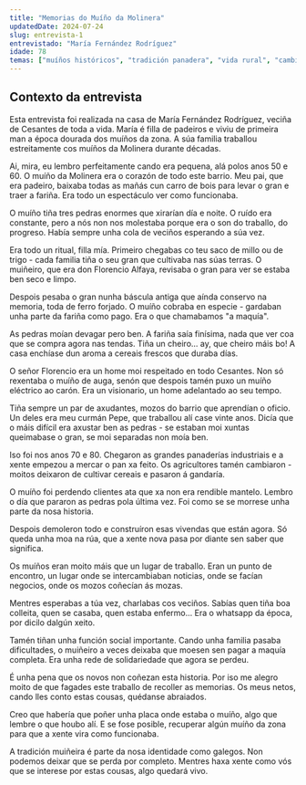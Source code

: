 ```yaml
---
title: "Memorias do Muíño da Molinera"
updatedDate: 2024-07-24
slug: entrevista-1
entrevistado: "María Fernández Rodríguez"
idade: 78
temas: ["muíños históricos", "tradición panadera", "vida rural", "cambios sociais"]
---
```



## Contexto da entrevista

Esta entrevista foi realizada na casa de María Fernández Rodríguez, veciña de Cesantes de toda a vida. María é filla de padeiros e viviu de primeira man a época dourada dos muíños da zona. A súa familia traballou estreitamente cos muíños da Molinera durante décadas.

<QA question="Pode contarnos como eran os muíños da Molinera na súa época?">
Ai, mira, eu lembro perfeitamente cando era pequena, alá polos anos 50 e 60. O muíño da Molinera era o corazón de todo este barrio. Meu pai, que era padeiro, baixaba todas as mañás cun carro de bois para levar o gran e traer a fariña. Era todo un espectáculo ver como funcionaba.

O muíño tiña tres pedras enormes que xirarían día e noite. O ruído era constante, pero a nós non nos molestaba porque era o son do traballo, do progreso. Había sempre unha cola de veciños esperando a súa vez.
</QA>

<QA question="Como era o proceso de moenda?">
Era todo un ritual, filla mía. Primeiro chegabas co teu saco de millo ou de trigo - cada familia tiña o seu gran que cultivaba nas súas terras. O muiñeiro, que era don Florencio Alfaya, revisaba o gran para ver se estaba ben seco e limpo.

Despois pesaba o gran nunha báscula antiga que aínda conservo na memoria, toda de ferro forjado. O muíño cobraba en especie - gardaban unha parte da fariña como pago. Era o que chamabamos "a maquía".

As pedras moían devagar pero ben. A fariña saía finísima, nada que ver coa que se compra agora nas tendas. Tiña un cheiro... ay, que cheiro máis bo! A casa enchíase dun aroma a cereais frescos que duraba días.
</QA>

<QA question="Que recordos ten da xente que traballaba alí?">
O señor Florencio era un home moi respeitado en todo Cesantes. Non só rexentaba o muíño de auga, senón que despois tamén puxo un muíño eléctrico ao carón. Era un visionario, un home adelantado ao seu tempo.

Tiña sempre un par de axudantes, mozos do barrio que aprendían o oficio. Un deles era meu curmán Pepe, que traballou alí case vinte anos. Dicía que o máis difícil era axustar ben as pedras - se estaban moi xuntas queimabase o gran, se moi separadas non moía ben.
</QA>

<QA question="Como foi o declive dos muíños?">
Iso foi nos anos 70 e 80. Chegaron as grandes panaderías industriais e a xente empezou a mercar o pan xa feito. Os agricultores tamén cambiaron - moitos deixaron de cultivar cereais e pasaron á gandaría.

O muíño foi perdendo clientes ata que xa non era rendible mantelo. Lembro o día que pararon as pedras pola última vez. Foi como se se morrese unha parte da nosa historia.

Despois demoleron todo e construíron esas vivendas que están agora. Só queda unha moa na rúa, que a xente nova pasa por diante sen saber que significa.
</QA>

<QA question="Que significaban os muíños para a comunidade?">
Os muíños eran moito máis que un lugar de traballo. Eran un punto de encontro, un lugar onde se intercambiaban noticias, onde se facían negocios, onde os mozos coñecían ás mozas.

Mentres esperabas a túa vez, charlabas cos veciños. Sabías quen tiña boa colleita, quen se casaba, quen estaba enfermo... Era o whatsapp da época, por dicilo dalgún xeito.

Tamén tiñan unha función social importante. Cando unha familia pasaba dificultades, o muiñeiro a veces deixaba que moesen sen pagar a maquía completa. Era unha rede de solidariedade que agora se perdeu.
</QA>

<QA question="Como ve o futuro da tradición muiñeira?">
É unha pena que os novos non coñezan esta historia. Por iso me alegro moito de que fagades este traballo de recoller as memorias. Os meus netos, cando lles conto estas cousas, quédanse abraiados.

Creo que habería que poñer unha placa onde estaba o muíño, algo que lembre o que houbo alí. E se fose posible, recuperar algún muíño da zona para que a xente vira como funcionaba.

A tradición muiñeira é parte da nosa identidade como galegos. Non podemos deixar que se perda por completo. Mentres haxa xente como vós que se interese por estas cousas, algo quedará vivo.
</QA>
